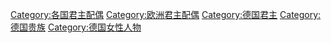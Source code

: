 [[Category:各国君主配偶|Category:各国君主配偶]]
[[Category:欧洲君主配偶|Category:欧洲君主配偶]]
[[Category:德国君主|Category:德国君主]]
[[Category:德国贵族|Category:德国贵族]]
[[Category:德国女性人物|Category:德国女性人物]]